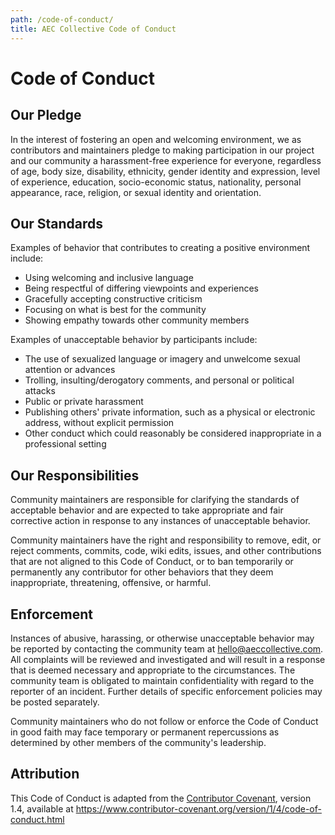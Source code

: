 ```yaml
---
path: /code-of-conduct/
title: AEC Collective Code of Conduct
---
```


# Code of Conduct

## Our Pledge

In the interest of fostering an open and welcoming environment, we as
contributors and maintainers pledge to making participation in our project and
our community a harassment-free experience for everyone, regardless of age, body
size, disability, ethnicity, gender identity and expression, level of experience,
education, socio-economic status, nationality, personal appearance, race,
religion, or sexual identity and orientation.

## Our Standards

Examples of behavior that contributes to creating a positive environment
include:

* Using welcoming and inclusive language
* Being respectful of differing viewpoints and experiences
* Gracefully accepting constructive criticism
* Focusing on what is best for the community
* Showing empathy towards other community members

Examples of unacceptable behavior by participants include:

* The use of sexualized language or imagery and unwelcome sexual attention or
  advances
* Trolling, insulting/derogatory comments, and personal or political attacks
* Public or private harassment
* Publishing others' private information, such as a physical or electronic
  address, without explicit permission
* Other conduct which could reasonably be considered inappropriate in a
  professional setting

## Our Responsibilities

Community maintainers are responsible for clarifying the standards of acceptable
behavior and are expected to take appropriate and fair corrective action in
response to any instances of unacceptable behavior.

Community maintainers have the right and responsibility to remove, edit, or
reject comments, commits, code, wiki edits, issues, and other contributions
that are not aligned to this Code of Conduct, or to ban temporarily or
permanently any contributor for other behaviors that they deem inappropriate,
threatening, offensive, or harmful.

## Enforcement

Instances of abusive, harassing, or otherwise unacceptable behavior may be
reported by contacting the community team at [hello@aeccollective.com](mailto:hello@aeccollective.com). All
complaints will be reviewed and investigated and will result in a response that
is deemed necessary and appropriate to the circumstances. The community team is
obligated to maintain confidentiality with regard to the reporter of an incident.
Further details of specific enforcement policies may be posted separately.

Community maintainers who do not follow or enforce the Code of Conduct in good
faith may face temporary or permanent repercussions as determined by other
members of the community's leadership.

## Attribution

This Code of Conduct is adapted from the [Contributor Covenant][homepage], version 1.4,
available at https://www.contributor-covenant.org/version/1/4/code-of-conduct.html

[homepage]: https://www.contributor-covenant.org
